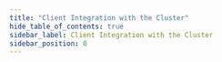 ```yaml
---
title: "Client Integration with the Cluster"
hide_table_of_contents: true
sidebar_label: Client Integration with the Cluster
sidebar_position: 0
---
```





<LanguageSwitcher supportedLanguages={supportedLanguages} />

<LanguageContent language="csharp">
   <HowClientIntegratesWithReplicationAndClusterCsharp />
</LanguageContent>

<LanguageContent language="java">
   <HowClientIntegratesWithReplicationAndClusterJava />
</LanguageContent>

<LanguageContent language="nodejs">
   <HowClientIntegratesWithReplicationAndClusterNodejs />
</LanguageContent>


<!---
### Cluster
- [Clustering Overview](../../server/clustering/overview)
- [Client Speed Test](../../client-api/cluster/speed-test)
- [Cluster Node Health Check](../../client-api/cluster/health-check)

### Configuration
- [Load Balance &amp; Failover](../../client-api/configuration/load-balance/overview)


-->